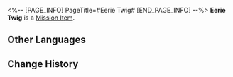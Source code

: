<%-- [PAGE_INFO]
PageTitle=#Eerie Twig#
[END_PAGE_INFO] --%>
{{Item Infobox
|id          = 140228
|image       = Item Eerie Twig.png
|type        = Mission Item
|invCategory = Missions
|rarity      = 3
|effect      = 
|description = A branch that exudes an eerie aura, it is a rare ingredient in some prescriptions.
}}
{{Description|''"Does this... really have medicinal use?"''}}
'''Eerie Twig''' is a [[Mission Item]].

==Other Languages==
{{Other Languages
|en   = Eerie Twig
|zhs  = 诡异的枝条
|zht  = 詭異的枝條
|ja   = 奇異な枝
|ko   = 괴상한 잔가지
|es   = Rama extraña
|fr   = Brindille étrange
|ru   = Жуткая ветка
|th   = กิ่งก้านประหลาด
|vi   = Cành Cây Kỳ Dị
|de   = Seltsamer Zweig
|id   = Ranting Aneh
|pt   = Galho Macabro
}}

==Change History==
{{Change History|1.2}}